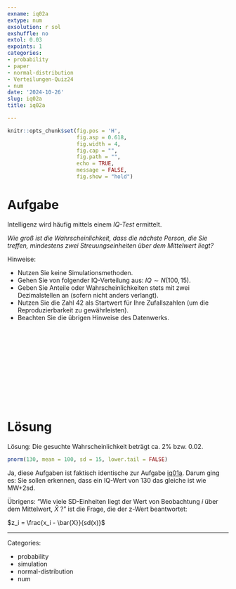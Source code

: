 ```yaml
---
exname: iq02a
extype: num
exsolution: r sol
exshuffle: no
extol: 0.03
expoints: 1
categories:
- probability
- paper
- normal-distribution
- Verteilungen-Quiz24
- num
date: '2024-10-26'
slug: iq02a
title: iq02a

---
```









```r
knitr::opts_chunk$set(fig.pos = 'H',
                      fig.asp = 0.618,
                      fig.width = 4,
                      fig.cap = "", 
                      fig.path = "",
                      echo = TRUE, 
                      message = FALSE,
                      fig.show = "hold")
```







# Aufgabe

Intelligenz wird häufig mittels einem *IQ-Test* ermittelt.


*Wie groß ist die Wahrscheinlichkeit, dass die nächste Person, die Sie treffen, mindestens zwei Streuungseinheiten über dem Mittelwert liegt?*

Hinweise:

- Nutzen Sie keine Simulationsmethoden.
- Gehen Sie von folgender IQ-Verteilung aus: $IQ \sim N(100,15)$.
- Geben Sie Anteile oder Wahrscheinlichkeiten stets mit zwei Dezimalstellen an (sofern nicht anders verlangt).
- Nutzen Sie die Zahl 42 als Startwert für Ihre Zufallszahlen (um die Reproduzierbarkeit zu gewährleisten).
- Beachten Sie die übrigen Hinweise des Datenwerks.

</br>
</br>
</br>
</br>
</br>
</br>
</br>
</br>
</br>
</br>

# Lösung



Lösung: Die gesuchte Wahrscheinlichkeit beträgt ca. 2% bzw. 0.02.



```r
pnorm(130, mean = 100, sd = 15, lower.tail = FALSE)
```






Ja, diese Aufgaben ist faktisch identische zur Aufgabe [iq01a](https://datenwerk.netlify.app/posts/iq01a/index.html). 
Darum ging es: Sie sollen erkennen, dass ein IQ-Wert von 130 das gleiche ist wie MW+2sd.

Übrigens: "Wie viele SD-Einheiten liegt der Wert von Beobachtung $i$ über dem Mittelwert, $\bar{X}$ ?" ist die Frage,
die der z-Wert beantwortet:


$z_i = \frac{x_i - \bar{X}}{sd(x)}$





---

Categories: 

- probability
- simulation
- normal-distribution
- num

